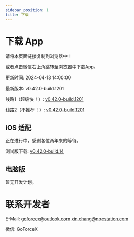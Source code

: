 ```yaml
---
sidebar_position: 1
title: 下载
---
```



# 下载 App

请将本页面链接复制到浏览器中！

或者点击微信右上角跳转至浏览器中下载App。

更新时间: 2024-04-13 14:00:00

最新版本: v0.42.0-build.1201

线路1（超级快！）: [v0.42.0-build.1201](https://app-dist-1307054264.file.myqcloud.com/actions/prescore_flutter/201/apk/app-release-signed.apk)

线路2（不推荐！）: [v0.42.0-build.1201](https://dl.bjbybbs.com/actions/prescore_flutter/201/apk/app-release-signed.apk)

## iOS 适配

正在进行中，感谢各位两年来的等待。

测试版下载: [v0.42.0-build.14](https://app-dist-1307054264.file.myqcloud.com/actions/prescore_flutter_ipa/14/PrescoreFlutter.ipa)

## 电脑版

暂无开发计划。

# 联系开发者

E-Mail: [goforcex@outlook.com](mailto:goforcex@outlook.com) [xin.chang@npcstation.com](mailto:xin.chang@npcstation.com)

微信: <Heimu>GoForceX</Heimu>